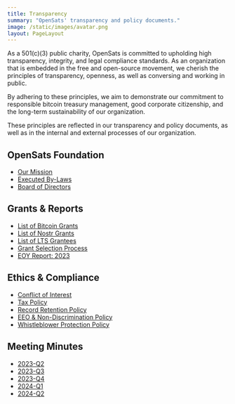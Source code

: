 ```yaml
---
title: Transparency
summary: "OpenSats' transparency and policy documents."
image: /static/images/avatar.png
layout: PageLayout
---
```


As a 501(c)(3) public charity, OpenSats is committed to upholding high
transparency, integrity, and legal compliance standards. As an organization that
is embedded in the free and open-source movement, we cherish the principles of
transparency, openness, as well as conversing and working in public.

By adhering to these principles, we aim to demonstrate our commitment to
responsible bitcoin treasury management, good corporate citizenship, and the long-term
sustainability of our organization.

These principles are reflected in our transparency and policy documents, as well
as in the internal and external processes of our organization.

## OpenSats Foundation

- [Our Mission](/mission)
- [Executed By-Laws][ebl]
- [Board of Directors](/about#board-of-directors)

[ebl]: /docs/bylaws.pdf

## Grants & Reports

- [List of Bitcoin Grants](/tags/bitcoin)
- [List of Nostr Grants](/tags/nostr)
- [List of LTS Grantees](/tags/lts)
- [Grant Selection Process](/selection)
- [EOY Report: 2023](/blog/2023-year-in-review)

## Ethics & Compliance

- [Conflict of Interest][coi]
- [Tax Policy][tax]
- [Record Retention Policy][rrp]
- [EEO & Non-Discrimination Policy][eeo]
- [Whistleblower Protection Policy][wpp]

## Meeting Minutes

- [2023-Q2](/docs/minutes/2023-Q2.pdf)
- [2023-Q3](/docs/minutes/2023-Q3.pdf)
- [2023-Q4](/docs/minutes/2023-Q4.pdf)
- [2024-Q1](/docs/minutes/2024-Q1.pdf)
- [2024-Q2](/docs/minutes/2024-Q2.pdf)

[coi]: /docs/conflict.pdf
[tax]: /docs/tax.pdf
[rrp]: /docs/rrp.pdf
[eeo]: /docs/eeo.pdf
[wpp]: /docs/whistle.pdf
